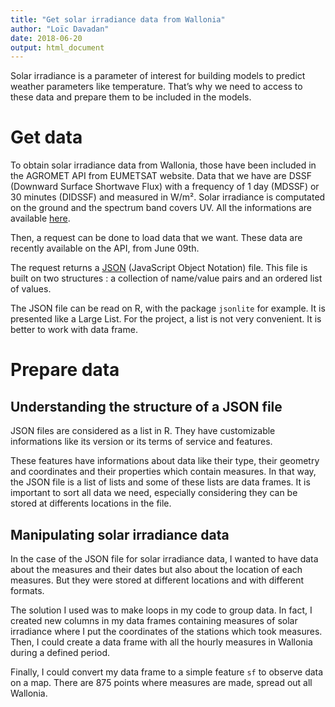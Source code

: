 ```yaml
---
title: "Get solar irradiance data from Wallonia"
author: "Loïc Davadan"
date: 2018-06-20
output: html_document
---
```



Solar irradiance is a parameter of interest for building models to predict weather parameters like temperature. That's why we need to access to these data and prepare them to be included in the models.

# Get data

To obtain solar irradiance data from Wallonia, those have been included in the AGROMET API from EUMETSAT website. Data that we have are DSSF (Downward Surface Shortwave Flux) with a frequency of 1 day (MDSSF) or 30 minutes (DIDSSF) and measured in W/m². Solar irradiance is computated on the ground and the spectrum band covers UV. All the informations are available [here](https://landsaf.ipma.pt/en/products/longwave-shortwave-radiation/dssf/).

Then, a request can be done to load data that we want.
These data are recently available on the API, from June 09th.

The request returns a [JSON](https://stackoverflow.com/questions/383692/what-is-json-and-why-would-i-use-it) (JavaScript Object Notation) file. This file is built on two structures : a collection of name/value pairs and an ordered list of values.

The JSON file can be read on R, with the package `jsonlite` for example. It is presented like a Large List. For the project, a list is not very convenient. It is better to work with data frame.

# Prepare data

## Understanding the structure of a JSON file

JSON files are considered as a list in R. They have customizable informations like its version or its terms of service and features.

These features have informations about data like their type, their geometry and coordinates and their properties which contain measures. In that way, the JSON file is a list of lists and some of these lists are data frames. It is important to sort all data we need, especially considering they can be stored at differents locations in the file.

## Manipulating solar irradiance data

In the case of the JSON file for solar irradiance data, I wanted to have data about the measures and their dates but also about the location of each measures. But they were stored at different locations and with different formats.

The solution I used was to make loops in my code to group data. In fact, I created new columns in my data frames containing measures of solar irradiance where I put the coordinates of the stations which took measures. Then, I could create a data frame with all the hourly measures in Wallonia during a defined period.

Finally, I could convert my data frame to a simple feature `sf` to observe data on a map. There are 875 points where measures are made, spread out all Wallonia.




